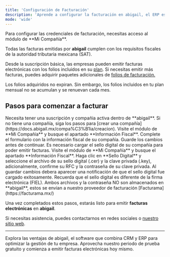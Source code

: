 ```yaml
---
title: 'Configuración de Facturación'
description: 'Aprende a configurar la facturación en abigail, el ERP especializado para empresas en México. Emite CFDI 4.0 y complementos de pago 2.0 de manera sencilla y segura.'
mode: 'wide'
---
```

<Warning>
Para configurar las credenciales de facturación, necesitas acceso al módulo de **Mi Compañía**.
</Warning>

Todas las facturas emitidas por **abigail** cumplen con los requisitos fiscales de la autoridad tributaria mexicana (SAT).

Desde la suscripción básica, las empresas pueden emitir facturas electrónicas con los folios incluidos en su [plan](https://www.abigail.mx/planes). Si necesitas emitir más facturas, puedes adquirir paquetes adicionales de [folios de facturación.](https://www.abigail.mx/folios)

<Note> Los folios adquiridos no expiran. Sin embargo, los folios incluidos en tu plan mensual no se acumulan y se renuevan cada mes.</Note>

## Pasos para comenzar a facturar

<Steps>
  <Step title="Subscribirse">
    Necesita tener una suscripción y compañia activa dentro de **abigail**. Si no tiene una compañía, siga los pasos para [crear una compañía](https://docs.abigail.mx/compa%C3%B1ia/creacion).
  </Step>
  <Step title="Llenar su información fiscal">
    Visite el módulo de **Mi Compañía** y busque el apartado **Información Fiscal**. Complete el formulario con la información fiscal de su compañía. Guarde los cambios antes de continuar.
  </Step>
  <Step title="Carga de Sello Digital (CSD)">
    Es necesario cargar el sello digital de su compañía para poder emitir facturas. Visite el módulo de **Mi Compañía** y busque el apartado **Información Fiscal**. Haga clic en **Sello Digital** y seleccione el archivo de su sello digital (.cer) y la clave privada (.key), adicionalmente, confirme su RFC y la contraseña de su clave privada. Al guardar cambios debera aparecer una notificación de que el sello digital fue cargado exitosamente.
    <Note>Recuerda que el sello digital es diferente de la firma electrónica (FIEL).</Note>
    <Warning>Ambos archivos y la contraseña NO son almacenados en **abigail**, estos se envian a nuestro proveedor de facturación [Facturama](https://facturama.mx/)</Warning>
  </Step>
</Steps>

Una vez completados estos pasos, estarás listo para emitir **facturas electrónicas** en **abigail**.

<Tip>Si necesitas asistencia, puedes contactarnos en redes sociales o [nuestro sitio web](https://www.abigail.mx/contacto).</Tip>

---

<Card title="Comienza tu prueba gratis hoy y comienza a facturar con abigail" icon="rocket" href="https://www.abigail.mx/planes">
  Explora las ventajas de abigail, el software que combina CRM y ERP para optimizar la gestión de tu empresa. Aprovecha nuestro periodo de prueba gratuito y comienza a emitir facturas electrónicas hoy mismo.
</Card>
